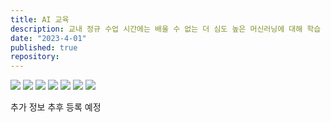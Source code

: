 ```yaml
---
title: AI 교육
description: 교내 정규 수업 시간에는 배울 수 없는 더 심도 높은 머신러닝에 대해 학습
date: "2023-4-01"
published: true
repository:
---
```


![](https://codezero.lol/images/ppt2.png)
![](https://codezero.lol/images/ppt3.png)
![](https://codezero.lol/images/ppt4.png)
![](https://codezero.lol/images/ppt5.png)
![](https://codezero.lol/images/ppt6.png)
![](https://codezero.lol/images/ppt7.png)
![](https://codezero.lol/images/ppt9.png)

추가 정보 추후 등록 예정